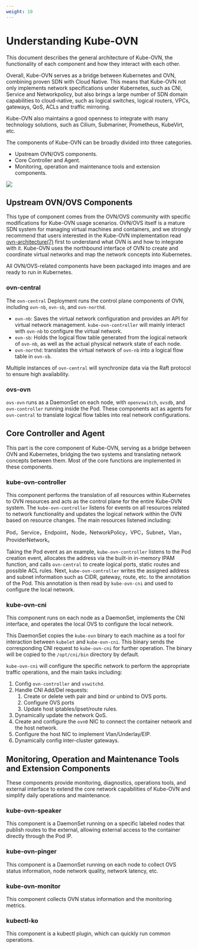 ```yaml
---
weight: 10
---
```


# Understanding Kube-OVN

This document describes the general architecture of Kube-OVN, the functionality of each component and how they interact with each other.

Overall, Kube-OVN serves as a bridge between Kubernetes and OVN, combining proven SDN with Cloud Native.
This means that Kube-OVN not only implements network specifications under Kubernetes, such as CNI, Service and Networkpolicy,
but also brings a large number of SDN domain capabilities to cloud-native, such as logical switches, logical routers, VPCs,
gateways, QoS, ACLs and traffic mirroring.

Kube-OVN also maintains a good openness to integrate with many technology solutions, such as Cilium, Submariner, Prometheus, KubeVirt, etc.

The components of Kube-OVN can be broadly divided into three categories.

* Upstream OVN/OVS components.
* Core Controller and Agent.
* Monitoring, operation and maintenance tools and extension components.

![](../assets/kube-ovn-architecture.png)

## Upstream OVN/OVS Components

This type of component comes from the OVN/OVS community with specific modifications for Kube-OVN usage scenarios.
OVN/OVS itself is a mature SDN system for managing virtual machines and containers,
and we strongly recommend that users interested in the Kube-OVN implementation read [ovn-architecture(7)](https://www.mankier.com/7/ovn-architecture) first
to understand what OVN is and how to integrate with it.
Kube-OVN uses the northbound interface of OVN to create and coordinate virtual networks and map the network concepts into Kubernetes.

All OVN/OVS-related components have been packaged into images and are ready to run in Kubernetes.

### ovn-central

The `ovn-central` Deployment runs the control plane components of OVN, including `ovn-nb`, `ovn-sb`, and `ovn-northd`.

* `ovn-nb`: Saves the virtual network configuration and provides an API for virtual network management. `kube-ovn-controller` will mainly interact with `ovn-nb` to configure the virtual network.
* `ovn-sb`: Holds the logical flow table generated from the logical network of `ovn-nb`, as well as the actual physical network state of each node.
* `ovn-northd`: translates the virtual network of `ovn-nb` into a logical flow table in `ovn-sb`.

Multiple instances of `ovn-central` will synchronize data via the Raft protocol to ensure high availability.

### ovs-ovn

`ovs-ovn` runs as a DaemonSet on each node, with `openvswitch`, `ovsdb`, and `ovn-controller` running inside the Pod.
These components act as agents for `ovn-central` to translate logical flow tables into real network configurations.

## Core Controller and Agent

This part is the core component of Kube-OVN, serving as a bridge between OVN and Kubernetes, bridging the two systems and translating network concepts between them.
Most of the core functions are implemented in these components.

### kube-ovn-controller

This component performs the translation of all resources within Kubernetes to OVN resources and acts as the control plane for the entire Kube-OVN system.
The `kube-ovn-controller` listens for events on all resources related to network functionality and updates the logical network
within the OVN based on resource changes. The main resources listened including:

Pod，Service，Endpoint，Node，NetworkPolicy，VPC，Subnet，Vlan，ProviderNetwork。

Taking the Pod event as an example, `kube-ovn-controller` listens to the Pod creation event, allocates the address via the built-in in-memory IPAM function,
and calls `ovn-central` to create logical ports, static routes and possible ACL rules.
Next, `kube-ovn-controller` writes the assigned address and subnet information such as CIDR, gateway, route, etc. to the annotation of the Pod.
This annotation is then read by `kube-ovn-cni` and used to configure the local network.

### kube-ovn-cni

This component runs on each node as a DaemonSet, implements the CNI interface, and operates the local OVS to configure the local network.

This DaemonSet copies the `kube-ovn` binary to each machine as a tool for interaction between `kubelet` and `kube-ovn-cni`.
This binary sends the corresponding CNI request to `kube-ovn-cni` for further operation.
The binary will be copied to the `/opt/cni/bin` directory by default.

`kube-ovn-cni` will configure the specific network to perform the appropriate traffic operations,
and the main tasks including:

1. Config `ovn-controller` and `vswitchd`.
2. Handle CNI Add/Del requests:
    1. Create or delete veth pair and bind or unbind to OVS ports.
    2. Configure OVS ports
    3. Update host iptables/ipset/route rules.
3. Dynamically update the network QoS.
4. Create and configure the `ovn0` NIC to connect the container network and the host network.
5. Configure the host NIC to implement Vlan/Underlay/EIP.
6. Dynamically config inter-cluster gateways.

## Monitoring, Operation and Maintenance Tools and Extension Components

These components provide monitoring, diagnostics, operations tools, and external interface to extend the core network capabilities of Kube-OVN
and simplify daily operations and maintenance.

### kube-ovn-speaker

This component is a DaemonSet running on a specific labeled nodes that publish routes to the external,
allowing external access to the container directly through the Pod IP.

### kube-ovn-pinger

This component is a DaemonSet running on each node to collect OVS status information, node network quality, network latency, etc.

### kube-ovn-monitor

This component collects OVN status information and the monitoring metrics.

### kubectl-ko

This component is a kubectl plugin, which can quickly run common operations.
